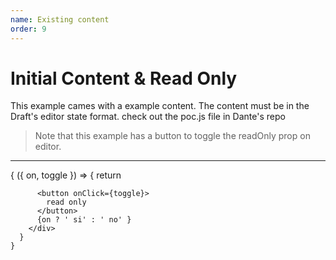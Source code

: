 ```yaml
---
name: Existing content
order: 9
---
```



# Initial Content & Read Only

This example cames with a example content. The content must be in the Draft's editor state format. check out the poc.js file in Dante's repo


> Note that this example has a button to toggle the readOnly prop on editor.

---- 
<Playground>
  <Toggle initial={false}>
    {
      ({ on, toggle }) => {
        return <div>
          <Dante 
            content={Lorem}
            read_only={on}
          />

          <button onClick={toggle}>
            read only
          </button>
          {on ? ' si' : ' no' }
        </div>
      }
    }
  </Toggle>
</Playground>
